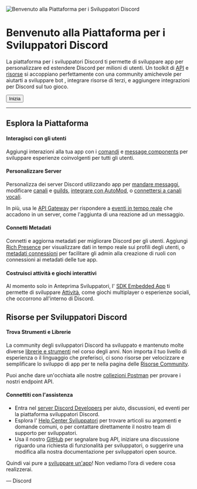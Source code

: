 <LocalePicker currentLocale="it" />

![Benvenuto alla Piattaforma per i Sviluppatori Discord](docs-header.svg)

# Benvenuto alla Piattaforma per i Sviluppatori Discord

La piattaforma per i sviluppatori Discord ti permette di sviluppare app per personalizzare ed estendere Discord per milioni di utenti. Un toolkit di [API](#DOCS_REFERENCE) e [risorse](#DOCS_TOPICS_COMMUNITY_RESOURCES) si accoppiano perfettamente con una community amichevole per aiutarti a sviluppare bot , integrare risorse di terzi, e aggiungere integrazioni per Discord sul tuo gioco.

<Button href="https://discord.com/developers/docs/getting-started" color="brand">Inizia</Button>

---

## Esplora la Piattaforma

#### Interagisci con gli utenti

Aggiungi interazioni alla tua app con i [comandi](#DOCS_INTERACTIONS_APPLICATION_COMMANDS) e [message components](#DOCS_INTERACTIONS_MESSAGE_COMPONENTS) per sviluppare esperienze coinvolgenti per tutti gli utenti.

#### Personalizzare Server

Personalizza dei server Discord utilizzando app per [mandare messaggi](#DOCS_RESOURCES_CHANNEL/create-message), modificare [canali](#DOCS_RESOURCES_CHANNEL) e [guilds](#DOCS_RESOURCES_GUILD), [integrare con AutoMod](#DOCS_RESOURCES_AUTO_MODERATION), o [connettersi a canali vocali](#DOCS_TOPICS_VOICE_CONNECTIONS).

In più, usa le [API Gateway](#DOCS_TOPICS_GATEWAY) per rispondere a [eventi in tempo reale](#DOCS_TOPICS_GATEWAY_EVENTS/receive-events) che accadono in un server, come l'aggiunta di una reazione ad un messaggio.

#### Connetti Metadati

Connetti e aggiorna metadati per migliorare Discord per gli utenti. Aggiungi [Rich Presence](#DOCS_GAME_SDK_ACTIVITIES) per visualizzare dati in tempo reale sui profili degli utenti, o [metadati connessioni](#DOCS_RESOURCES_APPLICATION_ROLE_CONNECTION_METADATA) per facilitare gli admin alla creazione di ruoli con connessioni ai metadati delle tue app.

#### Costruisci attività e giochi interattivi

Al momento solo in Anteprima Sviluppatori, l' [SDK Embedded App](#DOCS_DEVELOPER_TOOLS_EMBEDDED_APP_SDK) ti permette di sviluppare [Attività](#DOCS_ACTIVITIES_OVERVIEW), come giochi multiplayer o esperienze sociali, che occorrono all'interno di Discord.

## Risorse per Sviluppatori Discord

#### Trova Strumenti e Librerie

La community degli sviluppatori Discord ha sviluppato e mantenuto molte diverse [librerie e strumenti](#DOCS_TOPICS_COMMUNITY_RESOURCES/libraries) nel corso degli anni. Non importa il tuo livello di esperienza o il linguaggio che preferisci, ci sono risorse per velocizzare e semplificare lo sviluppo di app per te nella pagina delle [Risorse Community](#DOCS_TOPICS_COMMUNITY_RESOURCES).

Puoi anche dare un'occhiata alle nostre [collezioni Postman](https://www.postman.com/discord-api) per provare i nostri endpoint API.

#### Connettiti con l'assistenza

- Entra nel [server Discord Developers](https://discord.gg/discord-developers) per aiuto, discussioni, ed eventi per la piattaforma sviluppatori Discord.
- Esplora l' [Help Center Sviluppatori](https://support-dev.discord.com/hc) per trovare articoli su argomenti e domande comuni, o per contattare direttamente il nostro team di supporto per sviluppatori.
- Usa il nostro [GitHub](https://github.com/discord/discord-api-docs) per segnalare bug API, iniziare una discussione riguardo una richiesta di funzionalità per sviluppatori, o suggerire una modifica alla nostra documentazione per sviluppatori open source.

Quindi vai pure a [sviluppare un'app](https://discord.com/developers/applications)! Non vediamo l’ora di vedere cosa realizzerai.

— Discord
